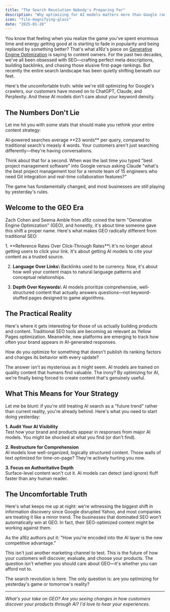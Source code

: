 ---
title: "The Search Revolution Nobody's Preparing For"
description: "Why optimizing for AI models matters more than Google rankings"
icon: "file-magnifying-glass"
date: "2025-01-28"
---


You know that feeling when you realize the game you've spent enormous time and energy getting good at is starting to fade in popularity and being replaced by something better? That's what a16z's piece on [Generative Engine Optimization](https://a16z.com/geo-over-seo/) is saying to content owners. For the past two decades, we've all been obsessed with SEO—crafting perfect meta descriptions, building backlinks, and chasing those elusive first-page rankings. But recently the entire search landscape has been quietly shifting beneath our feet.

Here's the uncomfortable truth: while we're still optimizing for Google's crawlers, our customers have moved on to ChatGPT, Claude, and Perplexity. And these AI models don't care about your keyword density.

## The Numbers Don't Lie

Let me hit you with some stats that should make you rethink your entire content strategy:

<info>
  AI-powered searches average **23 words** per query, compared to traditional
  search's measly 4 words. Your customers aren't just searching
  differently—they're having conversations.
</info>

Think about that for a second. When was the last time you typed "best project management software" into Google versus asking Claude "what's the best project management tool for a remote team of 15 engineers who need Git integration and real-time collaboration features?"

The game has fundamentally changed, and most businesses are still playing by yesterday's rules.

## Welcome to the GEO Era

Zach Cohen and Seema Amble from a16z coined the term "Generative Engine Optimization" (GEO), and honestly, it's about time someone gave this shift a proper name. Here's what makes GEO radically different from traditional SEO:

<Steps>
  1. **Reference Rates Over Click-Through Rates**\ It's no longer about getting
  users to click your link. It's about getting AI models to cite your content as
  a trusted source. 
  
  2. **Language Over Links**\ Backlinks used to be currency.
  Now, it's about how well your content maps to natural language patterns and
  conceptual relationships. 
  
  3. **Depth Over Keywords**\ AI models prioritize
  comprehensive, well-structured content that actually answers questions—not
  keyword-stuffed pages designed to game algorithms.
</Steps>

## The Practical Reality

Here's where it gets interesting for those of us actually building products and content. Traditional SEO tools are becoming as relevant as Yellow Pages optimization. Meanwhile, new platforms are emerging to track how often your brand appears in AI-generated responses.

<Card title="The Million Dollar Question" icon="circle-question">
  How do you optimize for something that doesn't publish its ranking factors and
  changes its behavior with every update?
</Card>

The answer isn't as mysterious as it might seem. AI models are trained on quality content that humans find valuable. The irony? By optimizing for AI, we're finally being forced to create content that's genuinely useful.

## What This Means for Your Strategy

Let me be blunt: if you're still treating AI search as a "future trend" rather than current reality, you're already behind. Here's what you need to start doing yesterday:

**1. Audit Your AI Visibility**\
Test how your brand and products appear in responses from major AI models. You might be shocked at what you find (or don't find).

**2. Restructure for Comprehension**\
AI models love well-organized, logically structured content. Those walls of text optimized for time-on-page? They're actively hurting you now.

**3. Focus on Authoritative Depth**\
Surface-level content won't cut it. AI models can detect (and ignore) fluff faster than any human reader.

## The Uncomfortable Truth

Here's what keeps me up at night: we're witnessing the biggest shift in information discovery since Google disrupted Yahoo, and most companies are treating it like a minor trend. The businesses that dominated SEO won't automatically win at GEO. In fact, their SEO-optimized content might be working against them.

<warning>
  As the a16z authors put it: "How you're encoded into the AI layer is the new
  competitive advantage."
</warning>

This isn't just another marketing channel to test. This is the future of how your customers will discover, evaluate, and choose your products. The question isn't whether you should care about GEO—it's whether you can afford not to.

The search revolution is here. The only question is: are you optimizing for yesterday's game or tomorrow's reality?

---

_What's your take on GEO? Are you seeing changes in how customers discover your products through AI? I'd love to hear your experiences._
